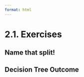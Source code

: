 ```yaml
---
format: html
---
```


<script src='../../src/quiz.js'></script>

# 2.1. Exercises

## Name that split!

<div id='mcq1'></div>
<script>
    generateQuiz(
        'mcq1',
        'Question 1',
        'What data is trained on, predicted on and scored on?',
        {
        'Train': 'Great! It’s the only data that the model trains on.',
        'Validation': 'This doesn’t see the training phase.',
        'Test': 'This is never trained on!',
        'Deployment': 'This should be kept far far away from training and scoring!',
        },
        'Train',
    );
</script>

<div id='mcq2'></div>
<script>
    generateQuiz(
        'mcq2',
        'Question 2',
        'What is scored multiple times and predicted multiple times but never is fitted?',
        {
        'Train': 'This data gets fitted, so it can’t be training data.',
        'Validation': '',
        'Test': 'It’s a better idea to do it as soon as possible.',
        'Deployment': 'This is never scored.',
        },
        'Validation',
    );
</script>

<div id='mcq3'></div>
<script>
    generateQuiz(
        'mcq3',
        'Question 3',
        'What is only ever scored once?',
        {
        'Train': 'This data gets scored many times.',
        'Validation': 'This gets scored multiple times.',
        'Test': 'You got it!',
        'Deployment': 'This is never scored.',
        },
        'Test',
    );
</script>

## Decision Tree Outcome

<div id='mcq4'></div>
<script>
    generateQuiz(
        'mcq4',
        'Question 1',
        'Deployment data is used at the very end and only scored once.',
        {
        'True': 'Deployment data is used at the very end but it is never scored.',
        'False': '',
        },
        'False',
    );
</script>

<div id='mcq5'></div>
<script>
    generateQuiz(
        'mcq5',
        'Question 2',
        'Validation data is used to help tune hyperparameters.',
        {
        'True': 'Nailed it!',
        'False': 'This is a prime reason for having a validation set.',
        },
        'True',
    );
</script>

